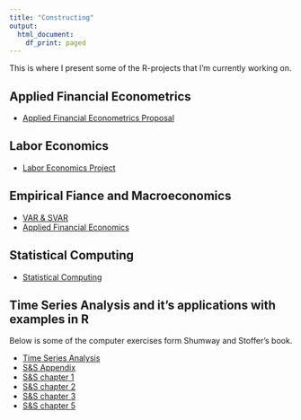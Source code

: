 ```yaml
---
title: "Constructing"
output: 
  html_document:
    df_print: paged
---
```


This is where I present some of the R-projects that I'm currently working on.


## Applied Financial Econometrics

* [Applied Financial Econometrics Proposal](content/AFE_paper.pdf)



## Labor Economics

* [Labor Economics Project](content/107205036.pdf)


## Empirical Fiance and Macroeconomics

* [VAR & SVAR](content/Macro.pdf)
* [Applied Financial Economics](content/FE.pdf)

## Statistical Computing

* [Statistical Computing](https://shang-chieh0830.github.io/Statistical_Computing/)

## Time Series Analysis and it's applications with examples in R

Below is some of the computer exercises form Shumway and Stoffer's book.

* [Time Series Analysis](https://shang-chieh0830.github.io/Time_Series_Analysis/)
* [S&S Appendix](content/STAT878/Appendix.pdf)
* [S&S chapter 1](content/STAT878/HW1.pdf)
* [S&S chapter 2](content/STAT878/HW2.pdf)
* [S&S chapter 3](content/STAT878/HW3.pdf)
* [S&S chapter 5](content/STAT878/HW5.pdf)

